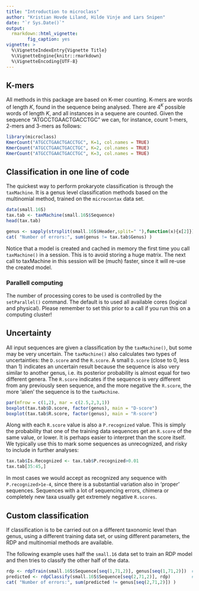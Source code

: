 ```yaml
---
title: "Introduction to microclass"
author: "Kristian Hovde Liland, Hilde Vinje and Lars Snipen"
date: "`r Sys.Date()`"
output: 
  rmarkdown::html_vignette:
        fig_caption: yes
vignette: >
  %\VignetteIndexEntry{Vignette Title}
  %\VignetteEngine{knitr::rmarkdown}
  %\VignetteEncoding{UTF-8}
---
```


## K-mers

All methods in this package are based on K-mer counting. K-mers are words of length $K$, found in the sequence being analysed. There are $4^K$ possible words of length $K$, and all instances in a sequene are counted. Given the sequence "ATGCCTGAACTGACCTGC" we can, for instance, count 1-mers, 2-mers and 3-mers as follows:

```r
library(microclass)
KmerCount("ATGCCTGAACTGACCTGC", K=1, col.names = TRUE)
KmerCount("ATGCCTGAACTGACCTGC", K=2, col.names = TRUE)
KmerCount("ATGCCTGAACTGACCTGC", K=3, col.names = TRUE)
```


## Classification in one line of code

The quickest way to perform prokaryote classification is through the `taxMachine`. It is a genus level
classification methods based on the multinomial method, trained on the `microcontax` data set.

```r
data(small.16S)
tax.tab <- taxMachine(small.16S$Sequence)
head(tax.tab)

genus <- sapply(strsplit(small.16S$Header,split=" "),function(x){x[2]})
cat( "Number of errors:", sum(genus != tax.tab$Genus) )
```
Notice that a model is created and cached in memory the first time you call `taxMachine()` in a session. This is to avoid storing a huge matrix. The next call to taxMachine in this session will be (much) faster, since it will re-use the created model.


### Parallell computing
The number of processing cores to be used is controlled by the `setParallel()` command. The default is to used all available cores (logical and physical). Please remember to set this prior to a call if you run this on a computing cluster!


## Uncertainty
All input sequences are given a classification by the `taxMachine()`, but some may be very uncertain.
The `taxMachine()` also calculates two types of uncertainties: the `D.score` and the `R.score`. A small `D.score` (close to 0, less than 1) indicates an uncertain result because the sequence is also very similar to another genus, i.e. its posterior probability is almost equal for two different genera. The `R.score` indicates if the sequence is very different from any previously seen sequence, and the more negative the `R.score`, the more 'alien' the sequence is to the `taxMachine`.

```r
par(mfrow = c(1,2), mar = c(2.5,2,3,1))
boxplot(tax.tab$D.score, factor(genus), main = "D-score")
boxplot(tax.tab$R.score, factor(genus), main = "R-score")
```

Along with each `R.score` value is also a `P.recognized` value. This is simply the probability that one of the training data sequences get an `R.score` of the same value, or lower. It is perhaps easier to interpret than the score itself. We typically use this to mark some sequences as unrecognized, and risky to include in further analyses:

```r
tax.tab$Is.Recognized <- tax.tab$P.recognized>0.01
tax.tab[35:45,]
```

In most cases we would accept as recognized any sequence with `P.recognized>1e-4`, since there is a substantial variation also in 'proper' sequences. Sequences with a lot of sequencing errors, chimera or completely new taxa usually get extremely negative `R.scores`.


## Custom classification

If classification is to be carried out on a different taxonomic level than genus, using a
different training data set, or using different parameters, the RDP and multinomial methods are available.

The following example uses half the `small.16` data set to train an RDP model and then tries
to classify the other half of the data.

```r
rdp <- rdpTrain(small.16S$Sequence[seq(1,71,2)], genus[seq(1,71,2)])  # training step
predicted <- rdpClassify(small.16S$Sequence[seq(2,71,2)], rdp)        # classification step
cat( "Number of errors:", sum(predicted != genus[seq(2,71,2)]) )
```


